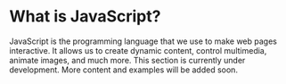 
# What is JavaScript?
JavaScript is the programming language that we use to make web pages interactive. 
It allows us to create dynamic content, control multimedia, animate images, and much more.
<Callout type="warning" title="Note">
    This section is currently under development. More content and examples will be added soon.
</Callout>
